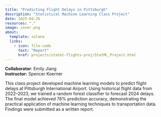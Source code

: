 ```yaml
---
title: "Predicting Flight Delays in Pittsburgh"
description: "Statistical Machine Learning Class Project"
date: 2025-04-26
resources: "."
image: cover.png
about: 
  template: solana
  links:
    - icon: file-code
      text: "Report"
      href: projects/statml-flights-proj/StatML_Project.html
---
```


**Collaborator**: Emily Jiang\
**Instructor:** Spencer Koerner

This class project developed machine learning models to predict flight delays at Pittsburgh International Airport. Using historical flight data from 2022–2023, we trained a random forest classifier to forecast 2024 delays. The final model achieved 78% prediction accuracy, demonstrating the practical application of machine learning techniques to transportation data. Findings were submitted as a written report.
